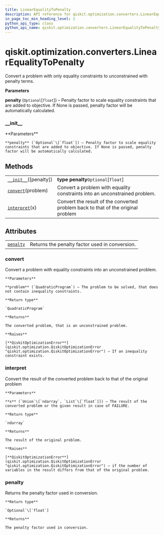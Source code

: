 ```yaml
---
title: LinearEqualityToPenalty
description: API reference for qiskit.optimization.converters.LinearEqualityToPenalty
in_page_toc_min_heading_level: 1
python_api_type: class
python_api_name: qiskit.optimization.converters.LinearEqualityToPenalty
---
```


# qiskit.optimization.converters.LinearEqualityToPenalty

<Class id="qiskit.optimization.converters.LinearEqualityToPenalty" isDedicatedPage={true} github="https://github.com/qiskit-community/qiskit-aqua/tree/stable/0.9/qiskit/optimization/converters/linear_equality_to_penalty.py" signature="LinearEqualityToPenalty(penalty=None)" modifiers="class">
  Convert a problem with only equality constraints to unconstrained with penalty terms.

  **Parameters**

  **penalty** (`Optional`\[`float`]) – Penalty factor to scale equality constraints that are added to objective. If None is passed, penalty factor will be automatically calculated.

  ### \_\_init\_\_

  <Function id="qiskit.optimization.converters.LinearEqualityToPenalty.__init__" signature="__init__(penalty=None)">
    **Parameters**

    **penalty** (`Optional`\[`float`]) – Penalty factor to scale equality constraints that are added to objective. If None is passed, penalty factor will be automatically calculated.
  </Function>

  ## Methods

  |                                                                                                                                                              |                                                                                  |
  | ------------------------------------------------------------------------------------------------------------------------------------------------------------ | -------------------------------------------------------------------------------- |
  | [`__init__`](#qiskit.optimization.converters.LinearEqualityToPenalty.__init__ "qiskit.optimization.converters.LinearEqualityToPenalty.__init__")(\[penalty]) | **type penalty**`Optional`\[`float`]                                             |
  | [`convert`](#qiskit.optimization.converters.LinearEqualityToPenalty.convert "qiskit.optimization.converters.LinearEqualityToPenalty.convert")(problem)       | Convert a problem with equality constraints into an unconstrained problem.       |
  | [`interpret`](#qiskit.optimization.converters.LinearEqualityToPenalty.interpret "qiskit.optimization.converters.LinearEqualityToPenalty.interpret")(x)       | Convert the result of the converted problem back to that of the original problem |

  ## Attributes

  |                                                                                                                                               |                                                |
  | --------------------------------------------------------------------------------------------------------------------------------------------- | ---------------------------------------------- |
  | [`penalty`](#qiskit.optimization.converters.LinearEqualityToPenalty.penalty "qiskit.optimization.converters.LinearEqualityToPenalty.penalty") | Returns the penalty factor used in conversion. |

  ### convert

  <Function id="qiskit.optimization.converters.LinearEqualityToPenalty.convert" signature="convert(problem)">
    Convert a problem with equality constraints into an unconstrained problem.

    **Parameters**

    **problem** (`QuadraticProgram`) – The problem to be solved, that does not contain inequality constraints.

    **Return type**

    `QuadraticProgram`

    **Returns**

    The converted problem, that is an unconstrained problem.

    **Raises**

    [**QiskitOptimizationError**](qiskit.optimization.QiskitOptimizationError "qiskit.optimization.QiskitOptimizationError") – If an inequality constraint exists.
  </Function>

  ### interpret

  <Function id="qiskit.optimization.converters.LinearEqualityToPenalty.interpret" signature="interpret(x)">
    Convert the result of the converted problem back to that of the original problem

    **Parameters**

    **x** (`Union`\[`ndarray`, `List`\[`float`]]) – The result of the converted problem or the given result in case of FAILURE.

    **Return type**

    `ndarray`

    **Returns**

    The result of the original problem.

    **Raises**

    [**QiskitOptimizationError**](qiskit.optimization.QiskitOptimizationError "qiskit.optimization.QiskitOptimizationError") – if the number of variables in the result differs from that of the original problem.
  </Function>

  ### penalty

  <Function id="qiskit.optimization.converters.LinearEqualityToPenalty.penalty" signature="penalty" modifiers="property">
    Returns the penalty factor used in conversion.

    **Return type**

    `Optional`\[`float`]

    **Returns**

    The penalty factor used in conversion.
  </Function>
</Class>

